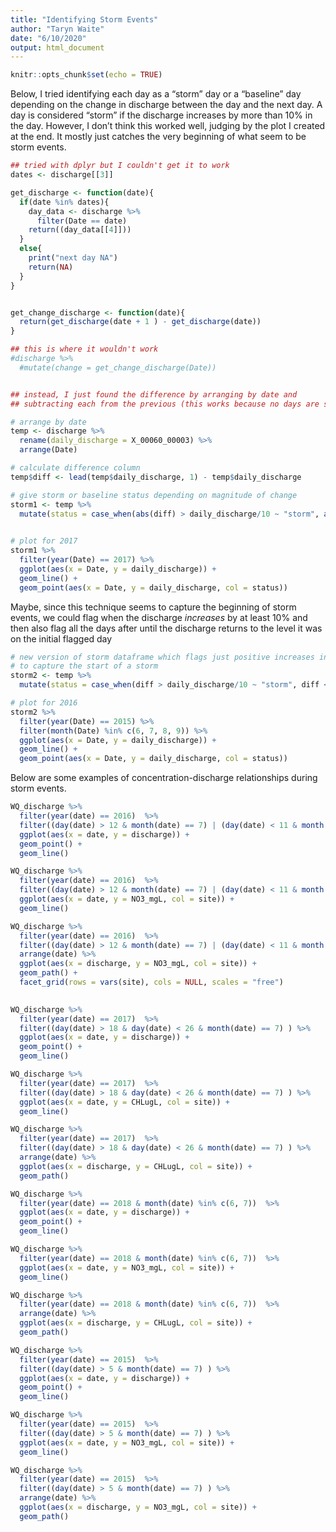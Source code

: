 ```yaml
---
title: "Identifying Storm Events"
author: "Taryn Waite"
date: "6/10/2020"
output: html_document
---
```


```r
knitr::opts_chunk$set(echo = TRUE)
```


Below, I tried identifying each day as a "storm" day or a "baseline" day depending on the change in discharge between the day and the next day. A day is considered "storm" if the discharge increases by more than 10% in the day. However, I don't think this worked well, judging by the plot I created at the end. It mostly just catches the very beginning of what seem to be storm events.

```r

## tried with dplyr but I couldn't get it to work
dates <- discharge[[3]]

get_discharge <- function(date){
  if(date %in% dates){
    day_data <- discharge %>% 
      filter(Date == date)
    return((day_data[[4]]))
  }
  else{
    print("next day NA")
    return(NA)
  }
}


get_change_discharge <- function(date){
  return(get_discharge(date + 1 ) - get_discharge(date)) 
}

## this is where it wouldn't work 
#discharge %>%
  #mutate(change = get_change_discharge(Date))


## instead, I just found the difference by arranging by date and
## subtracting each from the previous (this works because no days are skipped)

# arrange by date
temp <- discharge %>% 
  rename(daily_discharge = X_00060_00003) %>% 
  arrange(Date) 

# calculate difference column
temp$diff <- lead(temp$daily_discharge, 1) - temp$daily_discharge

# give storm or baseline status depending on magnitude of change
storm1 <- temp %>% 
  mutate(status = case_when(abs(diff) > daily_discharge/10 ~ "storm", abs(diff) <= daily_discharge/10 ~"base"))
         

# plot for 2017
storm1 %>% 
  filter(year(Date) == 2017) %>% 
  ggplot(aes(x = Date, y = daily_discharge)) +
  geom_line() +
  geom_point(aes(x = Date, y = daily_discharge, col = status)) 


```

Maybe, since this technique seems to capture the beginning of storm events, we could flag when the discharge *increases* by at least 10% and then also flag all the days after until the discharge returns to the level it was on the initial flagged day

```r
# new version of storm dataframe which flags just positive increases in discharge by over 10%
# to capture the start of a storm
storm2 <- temp %>% 
  mutate(status = case_when(diff > daily_discharge/10 ~ "storm", diff <= daily_discharge/10 ~"base"))

# plot for 2016
storm2 %>% 
  filter(year(Date) == 2015) %>% 
  filter(month(Date) %in% c(6, 7, 8, 9)) %>% 
  ggplot(aes(x = Date, y = daily_discharge)) +
  geom_line() +
  geom_point(aes(x = Date, y = daily_discharge, col = status))  


```

Below are some examples of concentration-discharge relationships during storm events.

```r
WQ_discharge %>% 
  filter(year(date) == 2016)  %>%
  filter((day(date) > 12 & month(date) == 7) | (day(date) < 11 & month(date) == 8)) %>% 
  ggplot(aes(x = date, y = discharge)) +
  geom_point() +
  geom_line()

WQ_discharge %>% 
  filter(year(date) == 2016)  %>%
  filter((day(date) > 12 & month(date) == 7) | (day(date) < 11 & month(date) == 8)) %>% 
  ggplot(aes(x = date, y = NO3_mgL, col = site)) +
  geom_line()

WQ_discharge %>% 
  filter(year(date) == 2016)  %>%
  filter((day(date) > 12 & month(date) == 7) | (day(date) < 11 & month(date) == 8)) %>% 
  arrange(date) %>% 
  ggplot(aes(x = discharge, y = NO3_mgL, col = site)) +
  geom_path() +
  facet_grid(rows = vars(site), cols = NULL, scales = "free")
  
```

```r
WQ_discharge %>% 
  filter(year(date) == 2017)  %>%
  filter((day(date) > 18 & day(date) < 26 & month(date) == 7) ) %>% 
  ggplot(aes(x = date, y = discharge)) +
  geom_point() +
  geom_line()

WQ_discharge %>% 
  filter(year(date) == 2017)  %>%
  filter((day(date) > 18 & day(date) < 26 & month(date) == 7) ) %>% 
  ggplot(aes(x = date, y = CHLugL, col = site)) +
  geom_line()

WQ_discharge %>% 
  filter(year(date) == 2017)  %>%
  filter((day(date) > 18 & day(date) < 26 & month(date) == 7) ) %>% 
  arrange(date) %>% 
  ggplot(aes(x = discharge, y = CHLugL, col = site)) +
  geom_path() 
```

```r
WQ_discharge %>% 
  filter(year(date) == 2018 & month(date) %in% c(6, 7))  %>%
  ggplot(aes(x = date, y = discharge)) +
  geom_point() +
  geom_line()

WQ_discharge %>% 
  filter(year(date) == 2018 & month(date) %in% c(6, 7))  %>%
  ggplot(aes(x = date, y = NO3_mgL, col = site)) +
  geom_line()

WQ_discharge %>% 
  filter(year(date) == 2018 & month(date) %in% c(6, 7))  %>%
  arrange(date) %>% 
  ggplot(aes(x = discharge, y = CHLugL, col = site)) +
  geom_path() 
```

```r
WQ_discharge %>% 
  filter(year(date) == 2015)  %>%
  filter((day(date) > 5 & month(date) == 7) ) %>% 
  ggplot(aes(x = date, y = discharge)) +
  geom_point() +
  geom_line()

WQ_discharge %>% 
  filter(year(date) == 2015)  %>%
  filter((day(date) > 5 & month(date) == 7) ) %>%
  ggplot(aes(x = date, y = NO3_mgL, col = site)) +
  geom_line()

WQ_discharge %>% 
  filter(year(date) == 2015)  %>%
  filter((day(date) > 5 & month(date) == 7) ) %>%
  arrange(date) %>% 
  ggplot(aes(x = discharge, y = NO3_mgL, col = site)) +
  geom_path() 
```

